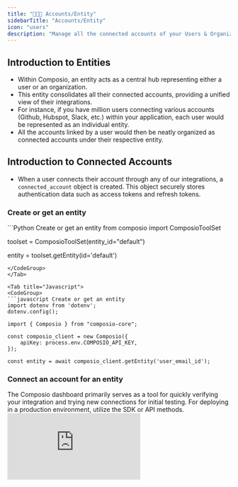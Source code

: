 ```yaml
---
title: "🧑‍🤝‍🧑 Accounts/Entity"
sidebarTitle: "Accounts/Entity"
icon: "users"
description: "Manage all the connected accounts of your Users & Organizations 🧑‍🤝‍🧑 via entities"
---
```


## Introduction to Entities

- Within Composio, an entity acts as a central hub representing either a user or an organization. 
- This entity consolidates all their connected accounts, providing a unified view of their integrations. 
- For instance, if you have million users connecting various accounts (Github, Hubspot, Slack, etc.) within your application,
each user would be represented as an individual entity. 
- All the accounts linked by a user would then be neatly organized as connected accounts under their respective entity.

## Introduction to Connected Accounts
- When a user connects their account through any of our integrations, a `connected_account` object is created. This object securely stores authentication data such as access tokens and refresh tokens.

### Create or get an entity

<Tabs>
<Tab title="Python">
<CodeGroup>
```Python Create or get an entity
from composio import ComposioToolSet

toolset = ComposioToolSet(entity_id="default")

entity = toolset.getEntity(id='default')
```
</CodeGroup>
</Tab>

<Tab title="Javascript">
<CodeGroup>
```javascript Create or get an entity
import dotenv from 'dotenv';
dotenv.config();

import { Composio } from "composio-core";

const composio_client = new Composio({
    apiKey: process.env.COMPOSIO_API_KEY,
});

const entity = await composio_client.getEntity('user_email_id');
```
</CodeGroup>
</Tab>
</Tabs>

### Connect an account for an entity
<Tabs>
<Tab title="Via Dashboard">
The Composio dashboard primarily serves as a tool for quickly verifying your integration and trying new connections for initial testing. 
For deploying in a production environment, utilize the SDK or API methods.
<div
  style={{
    width: '100%',
    position: 'relative',
    paddingTop: '56.25%',
  }}>
  <iframe
    src="https://app.supademo.com/embed/cly1z8i4g0lwy149zfx6h4ee2"
    frameBorder="0"
    title="Direct Action Execution"
    allow="clipboard-write"
    webkitallowfullscreen="true"
    mozallowfullscreen="true"
    allowfullscreen
    style={{
      position: 'absolute',
      top: 0,left: 0, width: '100%', height: '100%',
      border: '3px solid #5E43CE',
      borderRadius: '10px',
    }}/>
</div>

</Tab>

<Tab title="CLI">
<CodeGroup>
```bash Adding a connection for an entity
composio add github -e default # replace `default` with the entity id

# you can also use -s to specify scopes ex. -s "repo,user"
# you can also use -i to specify the integration id ex. -i 123456
```
</CodeGroup>
</Tab>
<Tab title="Python OAuth2 Apps">
<CodeGroup>
```python get the entity and auth scheme for an app
from composio import ComposioToolSet, App

toolset = ComposioToolSet(entity_id="default")

app = App.Github

entity = toolset.get_entity()
schemes = toolset.get_auth_schemes(app=app)

print(schemes) # this should print all the auth schemes for the app
# filter next step based on the scheme
# some apps have multiple auth schemes ex. Github has OAuth2 and Basic Auth
```
</CodeGroup>

Complete Authentication process for OAuth2 application. 

<CodeGroup>
```python Complete Auth for OAuth2
try:
    entity.get_connection(app=App.GITHUB)

    print(f"Entity {entity_id} is already authenticated with GitHub")

except NoItemsFound as e:

    # Create a request to initiate connection
    request = entity.initiate_connection(App.Github, redirect_url="https://google.com")

    print(
        f"Please authenticate {App.GITHUB} in the browser and come back here. URL: {request.redirectUrl}"
    )

    # Poll until the connection is active
    connected_account = request.wait_until_active(client=composio_client, timeout=100)

    # also possible to check on redirect url
    # connected_account = entity.get_connection(app=App.GITHUB)

except Exception as e:
    print(e)

```
</CodeGroup>

</Tab>
<Tab title="Python Non OAuth2 Apps">
<CodeGroup>
```python get the entity and auth scheme for an app
from composio import ComposioToolSet, App

toolset = ComposioToolSet(entity_id="default")

app = App.SERPAPI

entity = toolset.get_entity()
schemes = toolset.get_auth_schemes(app=app)

print(schemes) # this should print all the auth schemes for the app
# filter next step based on the scheme
# some apps have multiple auth schemes ex. Github has OAuth2 and Basic Auth
```
</CodeGroup>
Complete Authentication process for non OAuth2 application. 

<CodeGroup>
```python Complete Auth for Other Auth Schemes
try:
    entity.get_connection(app=App.SERPAPI)

    print(f"Entity {entity_id} is already authenticated with SERPAPI")

except NoItemsFound as e:
    # parse scheme dict to get the auth config parameters needed to initiate connection
    # pass those parameters to end user to fill in

    # after collecting the auth config from the user
    auth_config = {
        "api_key": "your_api_key"
    }

    # Create a request to initiate connection
    connection_request = entity.initiate_connection(
        app_name=App.SERPAPI,
        auth_mode=schemes[0].auth_mode, # this is fetched from the scheme dict ex. "api_key" or "basic_auth" or some other value
        auth_config=auth_config,
    )

    connected_account = connection_request.wait_until_active(client=toolset.client)

    # use this connected_account to perform tasks on behalf of the entity

except Exception as e:
    print(e)

```
</CodeGroup>

</Tab>
<Tab title="Javascript All apps">
<CodeGroup>
```javascript Get the entity and auth scheme for an app
import { Composio } from "composio-core";

const client = new Composio({
  apiKey: process.env.COMPOSIO_API_KEY
});

const entity = await client.getEntity({ id: "default" });

// Get the integration id from the dashboard
const integration = await client.integrations.get({ integrationId: "{{integration_id}}" });

console.log("integration.expectedInputFields", integration.expectedInputFields)
```
</CodeGroup>

Complete Authentication process by passing the auth config to the initiate connection method.

<CodeGroup>
```javascript javascript
const entity = await client.getEntity({ id: "default" });

const params = {
    "api_key": "YOUR_API_KEY"
}
const connection = await entity.initiateConnection('serpapi',null, params);
```
</CodeGroup>

</Tab>
<Tab title="API">
<CodeGroup>
```bash Connecting an account
Coming soon!
```
</CodeGroup>
</Tab>
</Tabs>

### Get All Connected accounts 

<Tabs>
<Tab title="Python">
<CodeGroup>
```python Get All Connected Account
try:
    connected_accounts  = entity.get_connections()
except NoItemsFound as e:
    print("No connected account found")
```
</CodeGroup>
</Tab>
<Tab title="Javascript">
<CodeGroup>
```javascript Get All Connected Account
coming soon
```
</CodeGroup>

</Tab>
</Tabs>


### Execute Agent and perform tasks on behalf of an entity

Now, let's get all the actions that can be performed on the entity on GitHub.
<Tabs>
<Tab title="Python">
<CodeGroup>
```python Fetch tools
from composio_openai import ComposioToolSet, Action, App
from openai import OpenAI

openai_client = OpenAI()

# can be configured to use the entity id of the user
tool_set = ComposioToolSet(entity_id="melissa") 

actions = entity.get_actions(app_name = App.GITHUB)
```
</CodeGroup>

Now, let's call our agent for this entity to perform the task on Github on behalf of the user.

<CodeGroup>
```python Execute Agent
actions = tool_set.get_tools(apps=[App.GITHUB])

my_task = "Star a repo composiohq/composio on GitHub"

response = openai_client.chat.completions.create(
    model="gpt-4-turbo-preview",
    tools=actions,  # Passing actions we fetched earlier.
    messages=[
        {"role": "system", "content": "You are a helpful assistant."},
        {"role": "user", "content": my_task},
    ],
)
tool_set.handle_tool_calls(response=response, entity_id="melissa") # entity_id is optional as it has been set in the toolset
```
</CodeGroup>

</Tab>

<Tab title="Javascript">

<CodeGroup>
```javascript Fetch tools
import { OpenAIToolSet } from "composio-core";

const toolset = new OpenAIToolSet({
    apiKey: process.env.COMPOSIO_API_KEY,
});

const entity = toolset.client.getEntity('default');
const tools = await toolset.getTools({ apps: ["github"] }, entity.id);
```
</CodeGroup>

Now, let's call our agent for this entity to perform the task on Github on behalf of the user.

<CodeGroup>
```javascript execute agent
const task = "Star a repo composiohq/composio on GitHub"

const response = await openAI.chat.completions.create({
    model: "gpt-4-turbo-preview",
    tools: tools,
    messages: [
        { role: "system", content: "You are a helpful assistant." },
        { role: "user", content: task },
    ],
});

await toolset.handle_tool_call(response, entity.id);
```
</CodeGroup>

</Tab>

</Tabs>

You can use the above pattern to make agents at a user level to perform tasks on their behalf.